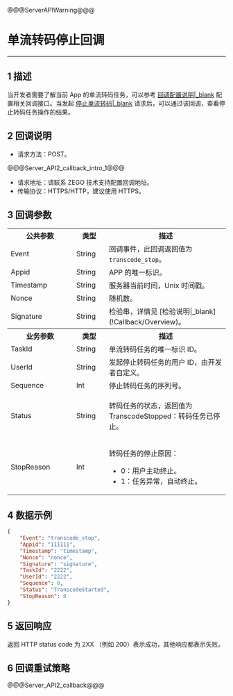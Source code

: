 @@@ServerAPIWarning@@@

# 单流转码停止回调

- - -

## 1 描述

当开发者需要了解当前 App 的单流转码任务，可以参考 [回调配置说明\|_blank](!Callback/Configuration_Instructions) 配置相关回调接口。当发起 [停止单流转码\|_blank](!Stop_single_stream_transcoding) 请求后，可以通过该回调，查看停止转码任务操作的结果。

## 2 回调说明

- 请求方法：POST。

@@@Server_API2_callback_intro_1@@@

- 请求地址：请联系 ZEGO 技术支持配置回调地址。
- 传输协议：HTTPS/HTTP，建议使用 HTTPS。

## 3 回调参数

<table>
  <colgroup>
    <col width="30%">
    <col width="15%">
    <col width="55%">
  </colgroup>
<tbody><tr data-row-level="1">
<th>公共参数</th>
<th>类型</th>
<th>描述</th>
</tr>
<tr data-row-level="2">
<td>Event</td>
<td>String</td>
<td>回调事件，此回调返回值为 <code>transcode_stop</code>。</td>
</tr>
<tr data-row-level="3">
<td>Appid</td>
<td>String</td>
<td>APP 的唯一标识。</td>
</tr>
<tr data-row-level="4">
<td>Timestamp</td>
<td>String</td>
<td>服务器当前时间，Unix 时间戳。</td>
</tr>
<tr data-row-level="5">
<td>Nonce</td>
<td>String</td>
<td>随机数。</td>
</tr>
<tr data-row-level="6">
<td>Signature</td>
<td>String</td>
<td>检验串，详情见 [检验说明|_blank](!Callback/Overview)。</td>
</tr>
<tr data-row-level="7">
<th>业务参数</th>
<th>类型</th>
<th>描述</th>
</tr>
<tr data-row-level="8">
<td>TaskId</td>
<td>String</td>
<td>单流转码任务的唯一标识 ID。</td>
</tr>
<tr data-row-level="9">
<td>UserId</td>
<td>String</td>
<td>发起停止转码任务的用户 ID，由开发者自定义。</td>
</tr>
<tr data-row-level="10">
<td>Sequence</td>
<td>Int</td>
<td>停止转码任务的序列号。</td>
</tr>
<tr data-row-level="11">
<td>Status</td>
<td>String</td>
<td><p>转码任务的状态，返回值为 TranscodeStopped：转码任务已停止。</p></td>
</tr>
<tr data-row-level="12">
<td>StopReason</td>
<td>Int</td>
<td><p>转码任务的停止原因：</p><ul><li>0：用户主动终止。</li><li>1：任务异常，自动终止。</li></ul></td>
</tr>
</tbody></table>


## 4 数据示例

```json
{
    "Event": "transcode_stop",
    "Appid": "111111",
    "Timestamp": "timestamp",
    "Nonce": "nonce",
    "Signature": "signature",
    "TaskId": "2222",
    "UserId": "2222",
    "Sequence": 0,
    "Status": "TranscodeStarted",
    "StopReason": 0
}
```

## 5 返回响应

返回 HTTP status code 为 2XX （例如 200）表示成功，其他响应都表示失败。


## 6 回调重试策略

@@@Server_API2_callback@@@
